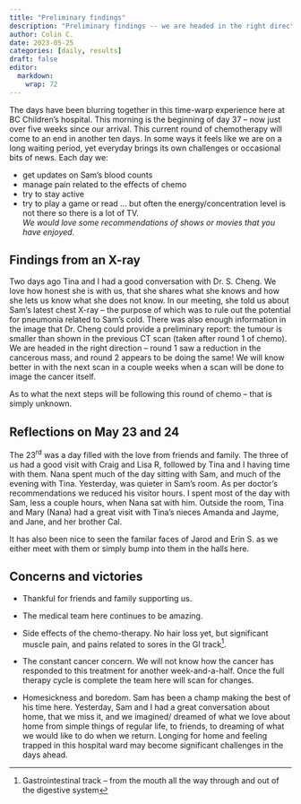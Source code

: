 ```yaml
---
title: "Preliminary findings"
description: "Preliminary findings -- we are headed in the right direction!"
author: Colin C.
date: 2023-05-25
categories: [daily, results]
draft: false
editor: 
  markdown: 
    wrap: 72
---
```


The days have been blurring together in this time-warp experience here
at BC Children's hospital. This morning is the beginning of day 37 --
now just over five weeks since our arrival. This current round of
chemotherapy will come to an end in another ten days. In some ways it
feels like we are on a long waiting period, yet everyday brings its own
challenges or occasional bits of news. Each day we:

-   get updates on Sam's blood counts
-   manage pain related to the effects of chemo
-   try to stay active
-   try to play a game or read ... but often the energy/concentration
    level is not there so there is a lot of TV. *\
    We would love some recommendations of shows or movies that you have
    enjoyed.*

## Findings from an X-ray

Two days ago Tina and I had a good conversation with Dr. S. Cheng. We
love how honest she is with us, that she shares what she knows and how
she lets us know what she does not know. In our meeting, she told us
about Sam's latest chest X-ray -- the purpose of which was to rule out
the potential for pneumonia related to Sam's cold. There was also enough
information in the image that Dr. Cheng could provide a preliminary
report: the tumour is smaller than shown in the previous CT scan (taken
after round 1 of chemo). We are headed in the right direction -- round 1
saw a reduction in the cancerous mass, and round 2 appears to be doing
the same! We will know better in with the next scan in a couple weeks
when a scan will be done to image the cancer itself.

As to what the next steps will be following this round of chemo -- that
is simply unknown.

## Reflections on May 23 and 24

The 23^rd^ was a day filled with the love from friends and family. The
three of us had a good visit with Craig and Lisa R, followed by Tina and
I having time with them. Nana spent much of the day sitting with Sam,
and much of the evening with Tina. Yesterday, was quieter in Sam's room.
As per doctor's recommendations we reduced his visitor hours. I spent
most of the day with Sam, less a couple hours, when Nana sat with him.
Outside the room, Tina and Mary (Nana) had a great visit with Tina's
nieces Amanda and Jayme, and Jane, and her brother Cal.

It has also been nice to seen the familar faces of Jarod and Erin S. as
we either meet with them or simply bump into them in the halls here.

## Concerns and victories

-   Thankful for friends and family supporting us.

-   The medical team here continues to be amazing.

-   Side effects of the chemo-therapy. No hair loss yet, but significant
    muscle pain, and pains related to sores in the GI track[^1].

-   The constant cancer concern. We will not know how the cancer has
    responded to this treatment for another week-and-a-half. Once the
    full therapy cycle is complete the team here will scan for changes.

-   Homesickness and boredom. Sam has been a champ making the best of
    his time here. Yesterday, Sam and I had a great conversation about
    home, that we miss it, and we imagined/ dreamed of what we love
    about home from simple things of regular life, to friends, to
    dreaming of what we would like to do when we return. Longing for
    home and feeling trapped in this hospital ward may become
    significant challenges in the days ahead.

[^1]: Gastrointestinal track -- from the mouth all the way through and
    out of the digestive system
